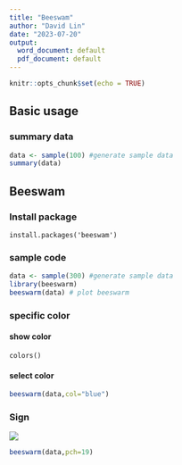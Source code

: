 ```yaml
---
title: "Beeswam"
author: "David Lin"
date: "2023-07-20"
output:
  word_document: default
  pdf_document: default
---
```


```r
knitr::opts_chunk$set(echo = TRUE)
```

## Basic usage
### summary data
```r
data <- sample(100) #generate sample data
summary(data)
```

## Beeswam
### Install package

```
install.packages('beeswam')
```
### sample code
```r
data <- sample(300) #generate sample data
library(beeswarm)
beeswarm(data) # plot beeswarm
```

### specific color
#### show color
```
colors()
```
#### select color
```r
beeswarm(data,col="blue")
```
### Sign
![](images/r-basic-plotting-tools-pch-1.png)

```r
beeswarm(data,pch=19)
```